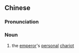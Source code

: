 {{also|龙驭}}
==Chinese==
{{zh-forms|s=龙驭}}

===Pronunciation===
{{zh-pron
|m=lóngyù
|cat=n
}}

===Noun===
{{zh-noun}}

# {{lb|zh|archaic}} the [[emperor]]'s [[personal]] [[chariot]]